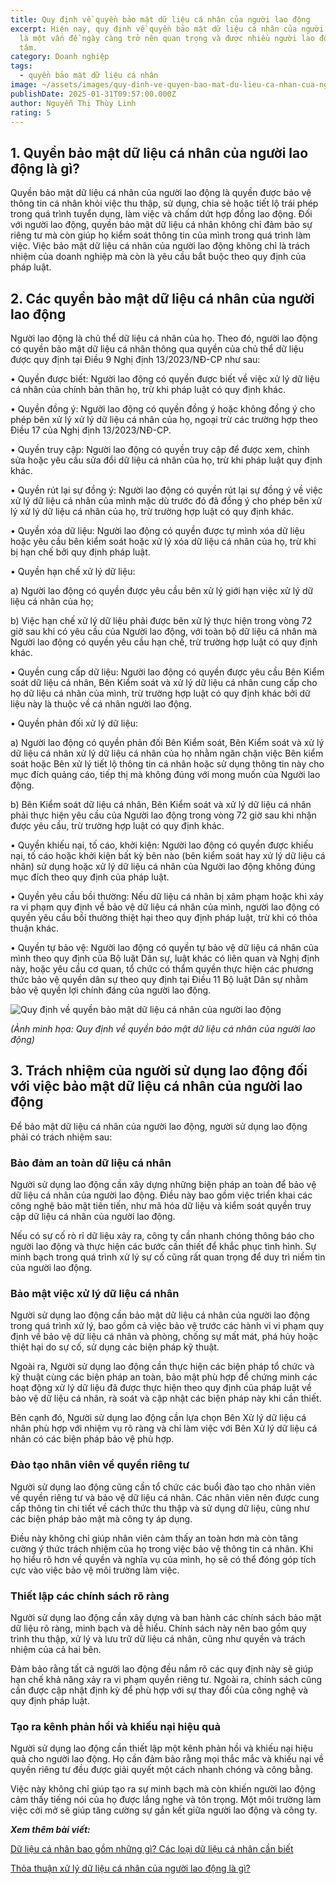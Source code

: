 ```yaml
---
title: Quy định về quyền bảo mật dữ liệu cá nhân của người lao động
excerpt: Hiện nay, quy định về quyền bảo mật dữ liệu cá nhân của người lao động
  là một vấn đề ngày càng trở nên quan trọng và được nhiều người lao động quan
  tâm.
category: Doanh nghiệp
tags:
  - quyền bảo mật dữ liệu cá nhân
image: ~/assets/images/quy-dinh-ve-quyen-bao-mat-du-lieu-ca-nhan-cua-nguoi-lao-dong.jpg
publishDate: 2025-01-31T09:57:00.000Z
author: Nguyễn Thị Thùy Linh
rating: 5
---
```

## 1. Quyền bảo mật dữ liệu cá nhân của người lao động là gì?

Quyền bảo mật dữ liệu cá nhân của người lao động là quyền được bảo vệ thông tin cá nhân khỏi việc thu thập, sử dụng, chia sẻ hoặc tiết lộ trái phép trong quá trình tuyển dụng, làm việc và chấm dứt hợp đồng lao động. Đối với người lao động, quyền bảo mật dữ liệu cá nhân không chỉ đảm bảo sự riêng tư mà còn giúp họ kiểm soát thông tin của mình trong quá trình làm việc. Việc bảo mật dữ liệu cá nhân của người lao động không chỉ là trách nhiệm của doanh nghiệp mà còn là yêu cầu bắt buộc theo quy định của pháp luật.

## 2. Các quyền bảo mật dữ liệu cá nhân của người lao động

Người lao động là chủ thể dữ liệu cá nhân của họ. Theo đó, người lao động có quyền bảo mật dữ liệu cá nhân thông qua quyền của chủ thể dữ liệu được quy định tại Điều 9 Nghị định 13/2023/NĐ-CP như sau:

•  Quyền được biết: Người lao động có quyền được biết về việc xử lý dữ liệu cá nhân của chính bản thân họ, trừ khi pháp luật có quy định khác.

•  Quyền đồng ý: Người lao động có quyền đồng ý hoặc không đồng ý cho phép bên xử lý xử lý dữ liệu cá nhân của họ, ngoại trừ các trường hợp theo Điều 17 của Nghị định 13/2023/NĐ-CP.

•  Quyền truy cập: Người lao động có quyền truy cập để được xem, chỉnh sửa hoặc yêu cầu sửa đổi dữ liệu cá nhân của họ, trừ khi pháp luật quy định khác.

•  Quyền rút lại sự đồng ý: Người lao động có quyền rút lại sự đồng ý về việc xử lý dữ liệu cá nhân của mình mặc dù trước đó đã đồng ý cho phép bên xử lý xử lý dữ liệu cá nhân của họ, trừ trường hợp luật có quy định khác.

•  Quyền xóa dữ liệu: Người lao động có quyền được tự mình xóa dữ liệu hoặc yêu cầu bên kiểm soát hoặc xử lý xóa dữ liệu cá nhân của họ, trừ khi bị hạn chế bởi quy định pháp luật.

•  Quyền hạn chế xử lý dữ liệu: 

a) Người lao động có quyền được yêu cầu bên xử lý giới hạn việc xử lý dữ liệu cá nhân của họ;

b) Việc hạn chế xử lý dữ liệu phải được bên xử lý thực hiện trong vòng 72 giờ sau khi có yêu cầu của Người lao động, với toàn bộ dữ liệu cá nhân mà Người lao động có quyền yêu cầu hạn chế, trừ trường hợp luật có quy định khác. 

•  Quyền cung cấp dữ liệu: Người lao động có quyền được yêu cầu Bên Kiểm soát dữ liệu cá nhân, Bên Kiểm soát và xử lý dữ liệu cá nhân cung cấp cho họ dữ liệu cá nhân của mình, trừ trường hợp luật có quy định khác bởi dữ liệu này là thuộc về cá nhân người lao động.

•  Quyền phản đối xử lý dữ liệu: 

a) Người lao động có quyền phản đối Bên Kiểm soát, Bên Kiểm soát và xử lý dữ liệu cá nhân xử lý dữ liệu cá nhân của họ nhằm ngăn chặn việc Bên kiểm soát hoặc Bên xử lý tiết lộ thông tin cá nhân hoặc sử dụng thông tin này cho mục đích quảng cáo, tiếp thị mà không đúng với mong muốn của Người lao động.

b) Bên Kiểm soát dữ liệu cá nhân, Bên Kiểm soát và xử lý dữ liệu cá nhân phải thực hiện yêu cầu của Người lao động trong vòng 72 giờ sau khi nhận được yêu cầu, trừ trường hợp luật có quy định khác. 

•  Quyền khiếu nại, tố cáo, khởi kiện: Người lao động có quyền được khiếu nại, tố cáo hoặc khởi kiện bất kỳ bên nào (bên kiểm soát hay xử lý dữ liệu cá nhân) sử dụng hoặc xử lý dữ liệu cá nhân của Người lao động không đúng mục đích theo quy định của pháp luật.

•  Quyền yêu cầu bồi thường: Nếu dữ liệu cá nhân bị xâm phạm hoặc khi xảy ra vi phạm quy định về bảo vệ dữ liệu cá nhân của mình, người lao động có quyền yêu cầu bồi thường thiệt hại theo quy định pháp luật, trừ khi có thỏa thuận khác.

•  Quyền tự bảo vệ: Người lao động có quyền tự bảo vệ dữ liệu cá nhân của mình theo quy định của Bộ luật Dân sự, luật khác có liên quan và Nghị định này, hoặc yêu cầu cơ quan, tổ chức có thẩm quyền thực hiện các phương thức bảo vệ quyền dân sự theo quy định tại Điều 11 Bộ luật Dân sự nhằm bảo vệ quyền lợi chính đáng của người lao động.

![Quy định về quyền bảo mật dữ liệu cá nhân của người lao động](~/assets/images/quy-dinh-ve-quyen-bao-mat-du-lieu-ca-nhan-cua-nguoi-lao-dong-2-.jpg "Quy định về quyền bảo mật dữ liệu cá nhân của người lao động")

*(Ảnh minh họa: Quy định về quyền bảo mật dữ liệu cá nhân của người lao động)*

## 3. Trách nhiệm của người sử dụng lao động đối với việc bảo mật dữ liệu cá nhân của người lao động

Để bảo mật dữ liệu cá nhân của người lao động, người sử dụng lao động phải có trách nhiệm sau:

### **Bảo đảm an toàn dữ liệu cá nhân**

Người sử dụng lao động cần xây dựng những biện pháp an toàn để bảo vệ dữ liệu cá nhân của người lao động. Điều này bao gồm việc triển khai các công nghệ bảo mật tiên tiến, như mã hóa dữ liệu và kiểm soát quyền truy cập dữ liệu cá nhân của người lao động. 

Nếu có sự cố rò rỉ dữ liệu xảy ra, công ty cần nhanh chóng thông báo cho người lao động và thực hiện các bước cần thiết để khắc phục tình hình. Sự minh bạch trong quá trình xử lý sự cố cũng rất quan trọng để duy trì niềm tin của người lao động.

### **Bảo mật việc xử lý dữ liệu cá nhân**

Người sử dụng lao động cần bảo mật dữ liệu cá nhân của người lao động trong quá trình xử lý, bao gồm cả việc bảo vệ trước các hành vi vi phạm quy định về bảo vệ dữ liệu cá nhân và phòng, chống sự mất mát, phá hủy hoặc thiệt hại do sự cố, sử dụng các biện pháp kỹ thuật.

Ngoài ra, Người sử dụng lao động cần thực hiện các biện pháp tổ chức và kỹ thuật cùng các biện pháp an toàn, bảo mật phù hợp để chứng minh các hoạt động xử lý dữ liệu đã được thực hiện theo quy định của pháp luật về bảo vệ dữ liệu cá nhân, rà soát và cập nhật các biện pháp này khi cần thiết.

Bên cạnh đó, Người sử dụng lao động cần lựa chọn Bên Xử lý dữ liệu cá nhân phù hợp với nhiệm vụ rõ ràng và chỉ làm việc với Bên Xử lý dữ liệu cá nhân có các biện pháp bảo vệ phù hợp.

### **Đào tạo nhân viên về quyền riêng tư**

Người sử dụng lao động cũng cần tổ chức các buổi đào tạo cho nhân viên về quyền riêng tư và bảo vệ dữ liệu cá nhân. Các nhân viên nên được cung cấp thông tin chi tiết về cách thức thu thập và sử dụng dữ liệu, cũng như các biện pháp bảo mật mà công ty áp dụng.

Điều này không chỉ giúp nhân viên cảm thấy an toàn hơn mà còn tăng cường ý thức trách nhiệm của họ trong việc bảo vệ thông tin cá nhân. Khi họ hiểu rõ hơn về quyền và nghĩa vụ của mình, họ sẽ có thể đóng góp tích cực vào việc bảo vệ môi trường làm việc.

### **Thiết lập các chính sách rõ ràng**

Người sử dụng lao động cần xây dựng và ban hành các chính sách bảo mật dữ liệu rõ ràng, minh bạch và dễ hiểu. Chính sách này nên bao gồm quy trình thu thập, xử lý và lưu trữ dữ liệu cá nhân, cũng như quyền và trách nhiệm của cả hai bên.

Đảm bảo rằng tất cả người lao động đều nắm rõ các quy định này sẽ giúp hạn chế khả năng xảy ra vi phạm quyền riêng tư. Ngoài ra, chính sách cũng cần được cập nhật định kỳ để phù hợp với sự thay đổi của công nghệ và quy định pháp luật.

### **Tạo ra kênh phản hồi và khiếu nại hiệu quả**

Người sử dụng lao động cần thiết lập một kênh phản hồi và khiếu nại hiệu quả cho người lao động. Họ cần đảm bảo rằng mọi thắc mắc và khiếu nại về quyền riêng tư đều được giải quyết một cách nhanh chóng và công bằng.

Việc này không chỉ giúp tạo ra sự minh bạch mà còn khiến người lao động cảm thấy tiếng nói của họ được lắng nghe và tôn trọng. Một môi trường làm việc cởi mở sẽ giúp tăng cường sự gắn kết giữa người lao động và công ty.

***Xem thêm bài viết:*** 

[Dữ liệu cá nhân bao gồm những gì? Các loại dữ liệu cá nhân cần biết](https://yplawfirm.vn/phap-ly/du-lieu-ca-nhan-bao-gom-nhung-gi-cac-loai-du-lieu-ca-nhan-can-biet)

[Thỏa thuận xử lý dữ liệu cá nhân của người lao động là gì?](https://yplawfirm.vn/phap-ly/thoa-thuan-xu-ly-du-lieu-ca-nhan-cua-nguoi-lao-dong-la-gi)
